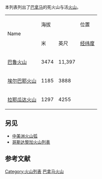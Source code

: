 {{seealso|火山列表}}
{{GeoGroupTemplate}}
本列表列出了[[巴拿马|巴拿马]]的死火山与活[[火山|火山]]。

{| border="1" cellpadding="1" cellspacing="0" 
|- align="center" bgcolor="cccccc"
| rowspan="2"|Name ||colspan ="2"| 海拔 || 位置 ||rowspan="2"| 最后喷发
|- align="center" bgcolor="cccccc"
| 米||英尺||[[经纬度|经纬度]]
|- align="right"
| align="left"| [[奇里基火山|巴鲁火山]] || 3474 || 11,397 || {{coord|8.808|N|82.543|W|type:mountain}} || 1550年
|- align="right"
| align="left"| [[埃尔巴耶火山|埃尔巴耶火山]] || 1185 || 3888 || {{coord|8.58|N|80.17|W|type:mountain}} || 全新世
|- align="right"
| align="left"| [[拉耶瓜达火山|拉耶瓜达火山]] || 1297 || 4255 || {{coord|8.47|N|80.82|W|type:mountain}} || 1620年
|}

==另见==
* [[中美洲火山弧|中美洲火山弧]]
* [[哥斯达黎加火山列表|哥斯达黎加火山列表]]

==参考文献==
{{Global Volcanism Program}}

{{Panama topics}}
{{Central American volcanoes}}

[[Category:火山列表|Category:火山列表]]
[[Category:巴拿马火山|]]